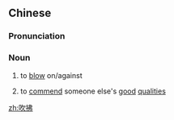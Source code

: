 ==Chinese==
{{zh-forms}}

===Pronunciation===
{{zh-pron
|m=chuīfú
|c=ceoi1 fat1
|cat=n
}}

===Noun===
{{zh-noun}}

# {{lb|zh|of a breeze}} to [[blow]] on/against
# to [[commend]] someone else's [[good]] [[quality|qualities]]

[[zh:吹拂]]